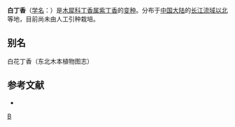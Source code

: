 {{Infraspeciesbox
| image = 
| image_caption = 
| status = 
| status_system = 
| genus = Syringa
| species = oblata
| varietas = alba
| authority = Hort. ex Rehd.
}}
'''白丁香'''（[[学名|学名]]：{{lang|la|''Syringa oblata'' var. ''alba''}}）是[[木犀科|木犀科]][[丁香属|丁香属]][[紫丁香|紫丁香]]的[[变种|变种]]。分布于[[中国大陆|中国大陆]]的[[长江流域以北|长江流域以北]]等地，目前尚未由人工引种栽培。

== 别名 ==
白花丁香（东北木本植物图志）

== 参考文献 ==
<div class="references-small">
* {{cite web| url =http://www.bioinfo.cn/db05/KmzwSpecies.php?action=view&id=30380| title =白丁香（变种）| work =《中国高等植物数据库全库》| publisher =中国科学院微生物研究所| author =昆明植物研究所| accessdate =2009-02-26| deadurl =yes| archiveurl =https://web.archive.org/web/20160305004912/http://www.bioinfo.cn/db05/KmzwSpecies.php?action=view&id=30380| archivedate =2016-03-05}}
</div>
{{Taxonbar}}

[[Category:丁香属|B]]